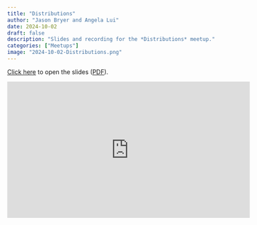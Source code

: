 ```yaml
---
title: "Distributions"
author: "Jason Bryer and Angela Lui"
date: 2024-10-02
draft: false
description: "Slides and recording for the *Distributions* meetup."
categories: ["Meetups"]
image: "2024-10-02-Distributions.png"
---
```



[Click here](/slides/04-Distributions.html#1) to open the slides ([PDF](/slides/04-Distributions.pdf)).

<iframe width="560" height="315" src="https://www.youtube.com/embed/43RnjttGAyw" title="YouTube video player" frameborder="0" allow="accelerometer; autoplay; clipboard-write; encrypted-media; gyroscope; picture-in-picture" allowfullscreen></iframe>



